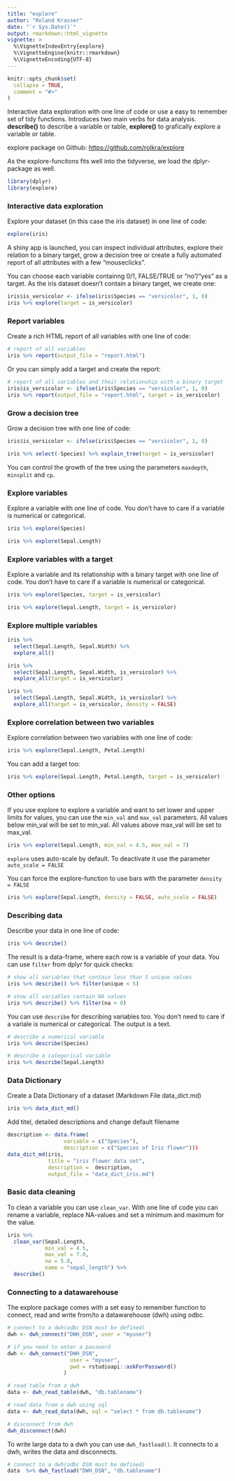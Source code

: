 ```yaml
---
title: "explore"
author: "Roland Krasser"
date: "`r Sys.Date()`"
output: rmarkdown::html_vignette
vignette: >
  %\VignetteIndexEntry{explore}
  %\VignetteEngine{knitr::rmarkdown}
  %\VignetteEncoding{UTF-8}
---
```


```r
knitr::opts_chunk$set(
  collapse = TRUE,
  comment = "#>"
)
```

Interactive data exploration with one line of code or use a easy to remember set of tidy functions. Introduces two main verbs for data analysis. **describe()** to describe a variable or table, **explore()** to grafically explore a variable or table.

explore package on Github: [https://github.com/rolkra/explore](https://github.com/rolkra/explore)

As the explore-funcitons fits well into the tidyverse, we load the dplyr-package as well.

```r
library(dplyr)
library(explore)
```

### Interactive data exploration

Explore your dataset (in this case the iris dataset) in one line of code:

```R
explore(iris)
```

A shiny app is launched, you can inspect individual attributes, explore their relation to a binary target, grow a decision tree or create a fully automated report of all attributes with a few "mouseclicks".
 
You can choose each variable containng 0/1, FALSE/TRUE or "no"/"yes" as a target. As the iris dataset doesn't contain a binary target, we create one:

```R
iris$is_versicolor <- ifelse(iris$Species == "versicolor", 1, 0)
iris %>% explore(target = is_versicolor)
```

### Report variables

Create a rich HTML report of all variables with one line of code:

```R
# report of all variables
iris %>% report(output_file = "report.html")
```

Or you can simply add a target and create the report:

```R
# report of all variables and their relationship with a binary target
iris$is_versicolor <- ifelse(iris$Species == "versicolor", 1, 0)
iris %>% report(output_file = "report.html", target = is_versicolor)

```

### Grow a decision tree

Grow a decision tree with one line of code:

```r
iris$is_versicolor <- ifelse(iris$Species == "versicolor", 1, 0)
```
```r
iris %>% select(-Species) %>% explain_tree(target = is_versicolor)
```

You can control the growth of the tree using the parameters `maxdepth`, `minsplit` and `cp`.

### Explore variables

Explore a variable with one line of code. You don't have to care if a variable is numerical or categorical.

```r
iris %>% explore(Species)
```

```r
iris %>% explore(Sepal.Length)
```

### Explore variables with a target

Explore a variable and its relationship with a binary target with one line of code. You don't have to care if a variable is numerical or categorical.

```r
iris %>% explore(Species, target = is_versicolor)
```

```r
iris %>% explore(Sepal.Length, target = is_versicolor)
```

### Explore multiple variables

```r
iris %>% 
  select(Sepal.Length, Sepal.Width) %>% 
  explore_all()
```

```r
iris %>% 
  select(Sepal.Length, Sepal.Width, is_versicolor) %>% 
  explore_all(target = is_versicolor)
```

```r
iris %>% 
  select(Sepal.Length, Sepal.Width, is_versicolor) %>% 
  explore_all(target = is_versicolor, density = FALSE)
```

### Explore correlation between two variables

Explore correlation between two variables with one line of code:

```r
iris %>% explore(Sepal.Length, Petal.Length)
```

You can add a target too:

```r
iris %>% explore(Sepal.Length, Petal.Length, target = is_versicolor)
```

### Other options

If you use explore to explore a variable and want to set lower and upper limits for values, you can use the `min_val` and `max_val` parameters. All values below min_val will be set to min_val. All values above max_val will be set to max_val.

```r
iris %>% explore(Sepal.Length, min_val = 4.5, max_val = 7)
```


`explore` uses auto-scale by default. To deactivate it use the parameter `auto_scale = FALSE`

You can force the explore-function to use bars with the parameter `density = FALSE`

```r
iris %>% explore(Sepal.Length, density = FALSE, auto_scale = FALSE)
```

### Describing data

Describe your data in one line of code:

```r
iris %>% describe()
```

The result is a data-frame, where each row is a variable of your data. You can use `filter` from dplyr for quick checks:

```r
# show all variables that contain less than 5 unique values
iris %>% describe() %>% filter(unique < 5)
```

```r
# show all variables contain NA values
iris %>% describe() %>% filter(na > 0)
```

You can use `describe` for describing variables too. You don't need to care if a variale is numerical or categorical. The output is a text.

```r
# describe a numerical variable
iris %>% describe(Species)
```

```r
# describe a categorical variable
iris %>% describe(Sepal.Length)
```

### Data Dictionary

Create a Data Dictionary of a dataset (Markdown File data_dict.md)

```R
iris %>% data_dict_md()
```

Add titel, detailed descriptions and change default filename

```R
description <- data.frame(
                  variable = c("Species"), 
                  description = c("Species of Iris flower")))
data_dict_md(iris, 
             title = "iris flower data set", 
             description =  description, 
             output_file = "data_dict_iris.md")
```

### Basic data cleaning

To clean a variable you can use `clean_var`. With one line of code you can rename a variable, replace NA-values and set a minimum and maximum for the value.

```r
iris %>% 
  clean_var(Sepal.Length, 
            min_val = 4.5, 
            max_val = 7.0, 
            na = 5.8, 
            name = "sepal_length") %>% 
  describe()
```

### Connecting to a datawarehouse

The explore package comes with a set easy to remember function to connect, read and write from/to a datawarehouse (dwh) using odbc.

```R
# connect to a dwh(odbc DSN must be defined)
dwh <- dwh_connect("DWH_DSN", user = "myuser")

# if you need to enter a password
dwh <- dwh_connect("DWH_DSN", 
                    user = "myuser",
                    pwd = rstudioapi::askForPassword()
                  )

# read table from a dwh
data <- dwh_read_table(dwh, "db.tablename")

# read data from a dwh using sql
data <- dwh_read_data(dwh, sql = "select * from db.tablename")

# disconnect from dwh
dwh_disconnect(dwh)

```

To write large data to a dwh you can use `dwh_fastload()`. It connects to a dwh, writes the data and disconnects.

```R
# connect to a dwh(odbc DSN must be defined)
data  %>% dwh_fastload("DWH_DSN", "db.tablename")
```
